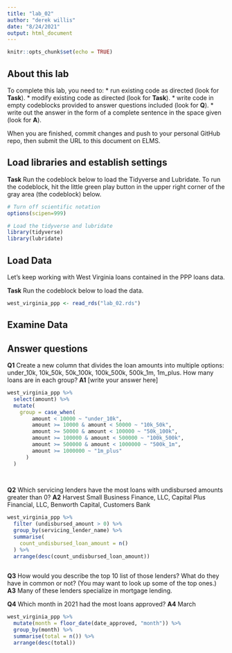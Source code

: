 ```yaml
---
title: "lab_02"
author: "derek willis"
date: "8/24/2021"
output: html_document
---
```


```r
knitr::opts_chunk$set(echo = TRUE)
```

## About this lab

To complete this lab, you need to:
* run existing code as directed (look for **Task**).
* modify existing code as directed (look for **Task**).
* write code in empty codeblocks provided to answer questions included (look for **Q**).
* write out the answer in the form of a complete sentence in the space given (look for **A**).

When you are finished, commit changes and push to your personal GitHub repo, then submit the URL to this document on ELMS.

## Load libraries and establish settings

**Task** Run the codeblock below to load the Tidyverse and Lubridate. To run the codeblock, hit the little green play button in the upper right corner of the gray area (the codeblock) below.

```r
# Turn off scientific notation
options(scipen=999)

# Load the tidyverse and lubridate
library(tidyverse)
library(lubridate)
```

## Load Data

Let's keep working with West Virginia loans contained in the PPP loans data.  

**Task** Run the codeblock below to load the data.

```r
west_virginia_ppp <- read_rds("lab_02.rds")
```

## Examine Data

## Answer questions

**Q1** Create a new column that divides the loan amounts into multiple options: under_10k, 10k_50k, 50k_100k, 100k_500k, 500k_1m, 1m_plus. How many loans are in each group?
**A1** [write your answer here]

```r
west_virginia_ppp %>%
  select(amount) %>%
  mutate(
    group = case_when(
        amount < 10000 ~ "under_10k",
        amount >= 10000 & amount < 50000 ~ "10k_50k",
        amount >= 50000 & amount < 100000 ~ "50k_100k",
        amount >= 100000 & amount < 500000 ~ "100k_500k",
        amount >= 500000 & amount < 1000000 ~ "500k_1m",
        amount >= 1000000 ~ "1m_plus"
      )
  )
  
  

```

**Q2** Which servicing lenders have the most loans with undisbursed amounts greater than 0?
**A2** Harvest Small Business Finance, LLC, Capital Plus Financial, LLC, Benworth Capital, Customers Bank

```r
west_virginia_ppp %>% 
  filter (undisbursed_amount > 0) %>%
  group_by(servicing_lender_name) %>%
  summarise(
    count_undisbursed_loan_amount = n()
  ) %>%
  arrange(desc(count_undisbursed_loan_amount))
  

```

**Q3** How would you describe the top 10 list of those lenders? What do they have in common or not? (You may want to look up some of the top ones.)
**A3** Many of these lenders specialize in mortgage lending.  

**Q4** Which month in 2021 had the most loans approved?
**A4** March

```r
west_virginia_ppp %>%
  mutate(month = floor_date(date_approved, "month")) %>%
  group_by(month) %>%
  summarise(total = n()) %>%
  arrange(desc(total))
```

